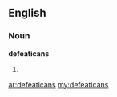 ==English==

===Noun===
'''defeaticans'''

# {{plural of|[[defeatican]]}}

[[ar:defeaticans]]
[[my:defeaticans]]